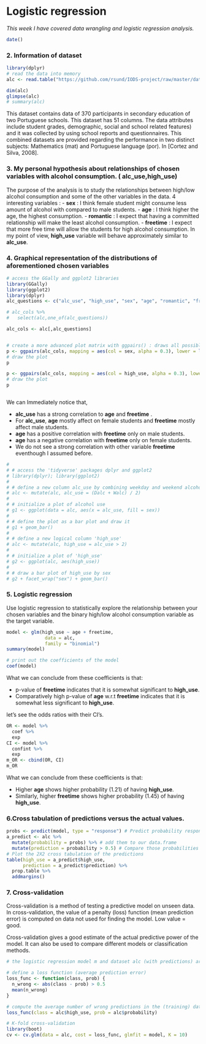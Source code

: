 # Logistic regression

*This week I have covered data wrangling and logistic regression analysis. *

```r
date()
```
### 2. Information of dataset

```r
library(dplyr)
# read the data into memory
alc <- read.table("https://github.com/rsund/IODS-project/raw/master/data/alc.csv", sep=",", header=TRUE)

dim(alc)
glimpse(alc)
# summary(alc)
```


This dataset contains data of 370 participants in secondary education of two Portuguese schools. 
This dataset has 51 columns. The data attributes include student grades, demographic, social and school related features) and it was collected by using school reports and questionnaires. This combined datasets are provided regarding the performance in two distinct subjects: Mathematics (mat) and Portuguese language (por). In [Cortez and Silva, 2008].


### 3. My personal hypothesis about relationships of chosen variables  with alcohol consumption. ( **alc_use**,**high_use**)
The purpose of the analysis is to study the relationships between high/low alcohol consumption and some of the other variables in the data.  4 interesting variables : 
 - **sex** : I think female student might consume less amount of alcohol with compared to male students. 
 - **age** : I think higher the age, the highest consumption.
 - **romantic** : I expect that having a committed relationship will make the least alcohol consumption.
 - **freetime** : I expect that more free time will allow the students for high alcohol consumption. In my point of view, **high_use** variable will behave approximately similar to **alc_use**.

### 4.  Graphical representation of the distributions of aforementioned chosen variables 





```r
# access the GGally and ggplot2 libraries
library(GGally)
library(ggplot2)
library(dplyr)
alc_questions <- c("alc_use", "high_use", "sex", "age", "romantic", "freetime")

# alc_cols %>%
#   select(alc,one_of(alc_questions))

alc_cols <- alc[,alc_questions]


# create a more advanced plot matrix with ggpairs() : draws all possible scatter plots from the columns of a data frame, resulting in a scatter plot matrix.
p <- ggpairs(alc_cols, mapping = aes(col = sex, alpha = 0.3), lower = list(combo = wrap("facethist", bins = 20)))
# draw the plot
p

p <- ggpairs(alc_cols, mapping = aes(col = high_use, alpha = 0.3), lower = list(combo = wrap("facethist", bins = 20)))
# draw the plot
p



```


We can Immediately notice that,

 - **alc_use** has a strong correlation to **age** and **freetime** .
 - For **alc_use**, **age**  mostly affect on female students and **freetime** mostly affect male students.
 - **age** has a positive correlation with **freetime**  only on male students.
 - **age** has a negative correlation with **freetime**  only on female students.
 - We do not see a strong correlation with other variable **freetime**  eventhough I assumed before.
 


```r
# 
# # access the 'tidyverse' packages dplyr and ggplot2
# library(dplyr); library(ggplot2)
# 
# # define a new column alc_use by combining weekday and weekend alcohol use
# alc <- mutate(alc, alc_use = (Dalc + Walc) / 2)
# 
# # initialize a plot of alcohol use
# g1 <- ggplot(data = alc, aes(x = alc_use, fill = sex))
# 
# # define the plot as a bar plot and draw it
# g1 + geom_bar()
# 
# # define a new logical column 'high_use'
# alc <- mutate(alc, high_use = alc_use > 2)
# 
# # initialize a plot of 'high_use'
# g2 <- ggplot(alc, aes(high_use))
# 
# # draw a bar plot of high_use by sex
# g2 + facet_wrap("sex") + geom_bar()
```



### 5.  Logistic regression

Use logistic regression to statistically explore the relationship between your chosen variables and the binary high/low alcohol consumption variable as the target variable.


```r
model <- glm(high_use ~ age + freetime, 
              data = alc, 
              family = "binomial")
summary(model)

# print out the coefficients of the model
coef(model)
```

What we can conclude from these coefficients is that:

 - p-value of **freetime**  indicates that it is somewhat significant to **high_use**. 
 - Comparatively high p-value of **age** w.r.t **freetime**  indicates that it is somewhat less significant to **high_use**. 
 
 
let’s see  the odds ratios with their CI’s.

```r

OR <- model %>% 
  coef %>% 
  exp
CI <- model %>% 
  confint %>% 
  exp
m_OR <- cbind(OR, CI)
m_OR
```

What we can conclude from these coefficients is that:

 - Higher **age** shows higher probability (1.21) of having **high_use**.
 - Similarly, higher **freetime** shows higher probability (1.45) of  having **high_use**.
 
 
### 6.Cross tabulation of predictions versus the actual values.

```r
probs <- predict(model, type = "response") # Predict probability responses based on the variables
a_predict <- alc %>%
  mutate(probability = probs) %>% # add them to our data.frame
  mutate(prediction = probability > 0.5) # Compare those probabilities to our significance cutoff to identify the logical value
# Plot the 2X2 cross tabulation of the predictions
table(high_use = a_predict$high_use, 
      prediction = a_predict$prediction) %>%
  prop.table %>%
  addmargins()
```


### 7.  Cross-validation

Cross-validation is a method of testing a predictive model on unseen data. In cross-validation, the value of a penalty (loss) function (mean prediction error) is computed on data not used for finding the model. Low value = good.

Cross-validation gives a good estimate of the actual predictive power of the model. It can also be used to compare different models or classification methods.

```r
# the logistic regression model m and dataset alc (with predictions) are available

# define a loss function (average prediction error)
loss_func <- function(class, prob) {
  n_wrong <- abs(class - prob) > 0.5
  mean(n_wrong)
}

# compute the average number of wrong predictions in the (training) data
loss_func(class = alc$high_use, prob = alc$probability)

# K-fold cross-validation
library(boot)
cv <- cv.glm(data = alc, cost = loss_func, glmfit = model, K = 10)

```


<!-- ### 2. Graphical overview of the data and  summaries of the variables  -->



<!-- # create a more advanced plot matrix with ggpairs() : draws all possible scatter plots from the columns of a data frame, resulting in a scatter plot matrix. -->
<!-- p <- ggpairs(learning2014, mapping = aes(col = gender, alpha = 0.3), lower = list(combo = wrap("facethist", bins = 20))) -->
<!-- # draw the plot -->
<!-- p -->
<!-- ``` -->

<!-- ### Interpret the results -->

<!-- From above graphical overview, we can see the relationships between the variables. It shows the correlations  between different variables and distributions of each variables with respect to 'gender' variable. -->

<!-- The colour of plots is defined with the 'gender' variable. Pink color plots correspond to Female and green color for Male.  -->

<!-- In this graphical overview, we can see the correlations between all variables. We have a negative correlation between points and age. The trend is that when age increases points decreases. And there is a positive correlation between points are attitudes. The trend is that when attitude increases point increases. If we consider correlation between surf variable and deep variable, there is a strong correlation in males where as a weak correlation in females. However, we can also observe that there are approximately twice number of  more female than male.  -->

<!-- ###  3. Fit a regression model  -->

<!-- ```{r} -->
<!-- # a scatter plot of points versus attitude -->
<!-- library(ggplot2) -->
<!-- qplot(attitude, points, data = learning2014) + geom_smooth(method = "lm") -->

<!-- # fit a linear model # create a regression model with multiple explanatory variables -->
<!-- my_model <- lm(points ~ attitude + stra + deep, data = learning2014) -->

<!-- # print out a summary of the model -->
<!-- summary(my_model) -->
<!-- ``` -->

<!-- ### Interpret the results -->

<!-- Linear model: -->
<!-- formula = points ~ attitude + stra + deep -->

<!-- The best model is found by minimizing the prediction errors (residuals) that model would make. -->
<!-- Goal is to minimize the sum of squared residuals.  The parameters of residuals are as follows. -->

<!-- Parameters of Residuals: -->

<!-- Min  -17.5239, 1Q -3.4276, Median 0.5474, 3Q 3.8220, Max 11.5112. -->

<!-- Coefficients give the estimates of the model parameters corresponding to each variable along with the intercept. Intercept corresponds to the value in y-axis where linear model intersects y-axis. -->

<!--  Coefficients: -->

<!--  (Intercept)  11.3915      -->
<!--  attitude      3.5254      -->
<!--  stra          0.9621        -->
<!--  deep         -0.7492    -->

<!-- P-values:  -->

<!-- The P-value which corresponds to attitude is very small. Therefore, we can conclude there is a strong correlation  between the points variable and attitude variable. Due to high p-value of deep variable, there is the least correlation  between points variable and deep variable. P-values are as follows. -->

<!--  attitude       4.44e-09 *** -->
<!--  stra           0.07489 .   -->
<!--  deep           0.31974   -->

<!-- We can even observe standard error values of parameter estimates from  Std. Error column in the summary - table of coefficients. -->

<!-- ###  Remove less correlated variable -->

<!-- deep variable does not have a statistically significant relationship with the target variable; points. -->

<!-- ```{r} -->
<!-- # a scatter plot of points versus attitude -->
<!-- library(ggplot2) -->
<!-- qplot(attitude, points, data = learning2014) + geom_smooth(method = "lm") -->

<!-- # fit a linear model # create a regression model with multiple explanatory variables -->
<!-- my_model <- lm(points ~ attitude + stra , data = learning2014) -->

<!-- # print out a summary of the model -->
<!-- summary(my_model) -->
<!-- ``` -->


<!-- ###  4. Relationship between explanatory variables and the target variables -->

<!-- Here, it was considered, points as the target variable and attitude, stra and deep as the explanatory variables. It implies we are trying to estimate  points variable as a multiple linear model of attitude, stra and deep variables. We can see that there is a statistically significant relationship between exam points and attitude, but not with deep. This means that deep does not interpret anything about exam points, but the attitude do interpret. Therefore, deep variable was removed from the consideration and remodelled only with attitude and stra variables. -->

<!-- ###  Multiple R squared of the model -->

<!-- With attitude + stra + deep variables -> Multiple R-squared:  0.2097 -> approximately 20% -->
<!-- With attitude + stra  variables ->  Multiple R-squared:  0.2048 -> approximately 20% -->

<!-- Multiple R-squared implies the multiple correlation coefficient between three or more variables.  It implies  how strong the linear relationship is.  In other words, how well the regression model fits the observed data. This value ranges from 0 to 1. -->
<!-- For example, an R-squared of 20% reveals that 20% of the data fit the regression model. Generally, a higher R-squared indicates a better fit for the model. In this case, we can see after we remove deep variable, Multiple R-squared approximately remains unchanged. That is because deep variable does not have a high impact towards point variable. -->

<!-- ###  5. Diagnostic plots -->

<!-- ```{r} -->
<!-- # a scatter plot of points versus attitude -->
<!-- # create a regression model with multiple explanatory variables -->
<!-- my_model2 <- lm(points ~ attitude + stra, data = learning2014) -->

<!-- # draw diagnostic plots using the plot() function. Choose the plots 1, 2 and 5 -->
<!-- par(mfrow = c(2,2)) -->
<!-- plot(my_model2, which = c(1,2,5)) -->
<!-- ``` -->

<!-- ### The assumptions of the model   -->

<!-- Model assumptions in linear regression are as follows. -->

<!-- 1. In a linear regression  model an obvious assumption is linearity: the target variable is modelled as a linear combination of the model parameters. -->
<!-- 2. The errors are normally distributed. -->

<!-- Analyzing the residuals of the model provides a method to explore the validity of model assumptions. -->

<!-- Assumptions related to errors are as follows. -->

<!-- 1. The errors are normally distributed. -->
<!-- 2. The errors are not correlated. -->
<!-- 3. The errors have a constant variance. -->
<!-- 4. The size of a given error does not depend on the explanatory variables. (constant variance of errors) -->

<!-- ### Interpret the validity of those assumptions based on the diagnostic plots -->

<!-- Residuals vs Fitted-plot provides a method to explore the assumption that the size of a given error does not depend on the explanatory variables. Any pattern will imply a problem in the assumption. As we can see in above Residuals vs Fitted-plot, there is a reasonable random spread of points. We can not observe a pattern; but a constant variance. It confirms the assumption that the size of the errors does not depend on the explanatory variables.  -->

<!-- Normal QQ-plot provides a method to explore the assumption that errors of the model  are normally distributed. -->
<!-- As we can see in above QQ-plot, there is a reasonable fit in the middle. But in the corners, there is a clear deviation which makes the normality assumption being questionable. -->

<!-- The Residuals vs leverage shows how much impact single point has on the model. It helps to identify which points have an unusually high impact. As we can see in above Residuals vs leverage plot, there are no highly unusual outliers. -->

